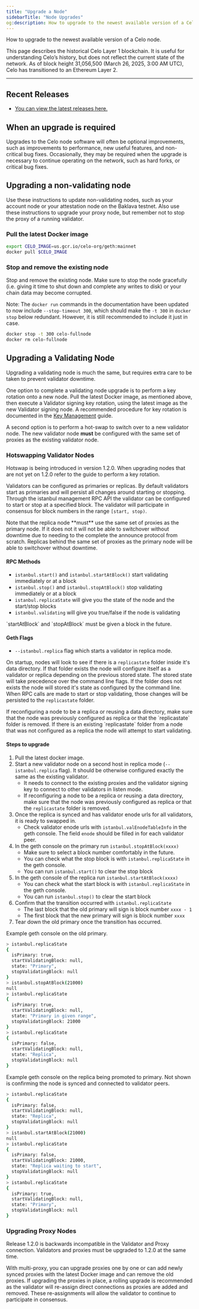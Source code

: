 ```yaml
---
title: "Upgrade a Node"
sidebarTitle: "Node Upgrades"
og:description: How to upgrade to the newest available version of a Celo node.
---
```


How to upgrade to the newest available version of a Celo node.

<Warning>
This page describes the historical Celo Layer 1 blockchain. It is useful for understanding Celo’s history, but does not reflect the current state of the network. As of block height 31,056,500 (March 26, 2025, 3:00 AM UTC), Celo has transitioned to an Ethereum Layer 2.
</Warning>

---

## Recent Releases

- [You can view the latest releases here.](https://github.com/celo-org/celo-blockchain/releases)

## When an upgrade is required

Upgrades to the Celo node software will often be optional improvements, such as improvements to performance, new useful features, and non-critical bug fixes. Occasionally, they may be required when the upgrade is necessary to continue operating on the network, such as hard forks, or critical bug fixes.

## Upgrading a non-validating node

Use these instructions to update non-validating nodes, such as your account node or your attestation node on the Baklava testnet. Also use these instructions to upgrade your proxy node, but remember not to stop the proxy of a running validator.

### Pull the latest Docker image

```bash
export CELO_IMAGE=us.gcr.io/celo-org/geth:mainnet
docker pull $CELO_IMAGE
```

### Stop and remove the existing node

Stop and remove the existing node. Make sure to stop the node gracefully (i.e. giving it time to shut down and complete any writes to disk) or your chain data may become corrupted.

Note: The `docker run` commands in the documentation have been updated to now include `--stop-timeout 300`, which should make the `-t 300` in `docker stop` below redundant. However, it is still recommended to include it just in case.

```bash
docker stop -t 300 celo-fullnode
docker rm celo-fullnode
```


## Upgrading a Validating Node

Upgrading a validating node is much the same, but requires extra care to be taken to prevent validator downtime.

One option to complete a validating node upgrade is to perform a key rotation onto a new node. Pull the latest Docker image, as mentioned above, then execute a Validator signing key rotation, using the latest image as the new Validator signing node. A recommended procedure for key rotation is documented in the [Key Management](/what-is-celo/about-celo-l1/validator/key-management/key-rotation) guide.

A second option is to perform a hot-swap to switch over to a new validator node. The new validator node **must** be configured with the same set of proxies as the existing validator node.

### Hotswapping Validator Nodes

<Note>
Hotswap is being introduced in version 1.2.0. When upgrading nodes that are not yet on 1.2.0 refer to the guide to perform a key rotation.
</Note>

Validators can be configured as primaries or replicas. By default validators start as primaries and will persist all changes around starting or stopping. Through the istanbul management RPC API the validator can be configured to start or stop at a specified block. The validator will participate in consensus for block numbers in the range `[start, stop)`.

<Warning>
Note that the replica node **must** use the same set of proxies as the primary node. If it does not it will not be able to switchover without downtime due to needing to the complete the announce protocol from scratch. Replicas behind the same set of proxies as the primary node will be able to switchover without downtime.
</Warning>

#### RPC Methods

- `istanbul.start()` and `istanbul.startAtBlock()` start validating immediately or at a block
- `istanbul.stop()` and `istanbul.stopAtBlock()` stop validating immediately or at a block
- `istanbul.replicaState` will give you the state of the node and the start/stop blocks
- `istanbul.validating` will give you true/false if the node is validating

<Note>
`startAtBlock` and `stopAtBlock` must be given a block in the future.
</Note>

#### Geth Flags

- `--istanbul.replica` flag which starts a validator in replica mode.

On startup, nodes will look to see if there is a `replicastate` folder inside it's data directory. If that folder exists the node will configure itself as a validator or replica depending on the previous stored state. The stored state will take precedence over the command line flags. If the folder does not exists the node will stored it's state as configured by the command line. When RPC calls are made to start or stop validating, those changes will be persisted to the `replicastate` folder.

<Warning>
If reconfiguring a node to be a replica or reusing a data directory, make sure that the node was previously configured as replica or that the `replicastate` folder is removed. If there is an existing `replicastate` folder from a node that was not configured as a replica the node will attempt to start validating.
</Warning>

#### Steps to upgrade

1. Pull the latest docker image.
2. Start a new validator node on a second host in replica mode (`--istanbul.replica` flag). It should be otherwise configured exactly the same as the existing validator.
   - It needs to connect to the existing proxies and the validator signing key to connect to other validators in listen mode.
   - If reconfiguring a node to be a replica or reusing a data directory, make sure that the node was previously configured as replica or that the `replicastate` folder is removed.
3. Once the replica is synced and has validator enode urls for all validators, it is ready to swapped in.
   - Check validator enode urls with `istanbul.valEnodeTableInfo` in the geth console. The field `enode` should be filled in for each validator peer.
4. In the geth console on the primary run `istanbul.stopAtBlock(xxxx)`
   - Make sure to select a block number comfortably in the future.
   - You can check what the stop block is with `istanbul.replicaState` in the geth console.
   - You can run `istanbul.start()` to clear the stop block
5. In the geth console of the replica run `istanbul.startAtBlock(xxxx)`
   - You can check what the start block is with `istanbul.replicaState` in the geth console.
   - You can run `istanbul.stop()` to clear the start block
6. Confirm that the transition occurred with `istanbul.replicaState`
   - The last block that the old primary will sign is block number `xxxx - 1`
   - The first block that the new primary will sign is block number `xxxx`
7. Tear down the old primary once the transition has occurred.

Example geth console on the old primary.

```bash
> istanbul.replicaState
{
  isPrimary: true,
  startValidatingBlock: null,
  state: "Primary",
  stopValidatingBlock: null
}
> istanbul.stopAtBlock(21000)
null
> istanbul.replicaState
{
  isPrimary: true,
  startValidatingBlock: null,
  state: "Primary in given range",
  stopValidatingBlock: 21000
}
> istanbul.replicaState
{
  isPrimary: false,
  startValidatingBlock: null,
  state: "Replica",
  stopValidatingBlock: null
}
```

Example geth console on the replica being promoted to primary. Not shown is confirming the node is synced and connected to validator peers.

```bash
> istanbul.replicaState
{
  isPrimary: false,
  startValidatingBlock: null,
  state: "Replica",
  stopValidatingBlock: null
}
> istanbul.startAtBlock(21000)
null
> istanbul.replicaState
{
  isPrimary: false,
  startValidatingBlock: 21000,
  state: "Replica waiting to start",
  stopValidatingBlock: null
}
> istanbul.replicaState
{
  isPrimary: true,
  startValidatingBlock: null,
  state: "Primary",
  stopValidatingBlock: null
}
```

### Upgrading Proxy Nodes

<Danger>
Release 1.2.0 is backwards incompatible in the Validator and Proxy connection. Validators and proxies must be upgraded to 1.2.0 at the same time.
</Danger>

With multi-proxy, you can upgrade proxies one by one or can add newly synced proxies with the latest Docker image and can remove the old proxies. If upgrading the proxies in place, a rolling upgrade is recommended as the validator will re-assign direct connections as proxies are added and removed. These re-assignments will allow the validator to continue to participate in consensus.